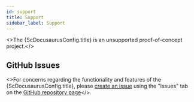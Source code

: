 ```yaml
---
id: support
title: Support
sidebar_label: Support
---
```



<>The {ScDocusaurusConfig.title} is an unsupported proof-of-concept project.</><br/>

## GitHub Issues

<>For concerns regarding the functionality and features of the {ScDocusaurusConfig.title},
please <a href={ScDocusaurusConfig.repoNewIssueUrl}>create an issue</a> using the "Issues" tab on
the <a href={ScDocusaurusConfig.repoUrl}>GitHub repository page</a></>.<br/>